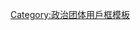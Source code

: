 {{Userbox
|border-c=#bf7f7f
|border-s=1
|id-c=#ffcfcf
|id-fc=#e12020
|id-s=9
|id=
|info-c=red
|info-fc=white
|info-s=8
|info=這個用戶支持[[香港工會聯合會|<span style="color:black;">'''香港工會聯合會'''</span>]]。
|nocat={{{nocat|}}}
|usercategory=支持香港工會聯合會的維基人
}}
<noinclude>{{clear2}}{{自动分类|支持香港工會聯合會的維基人}}[[Category:政治团体用戶框模板]]</noinclude>